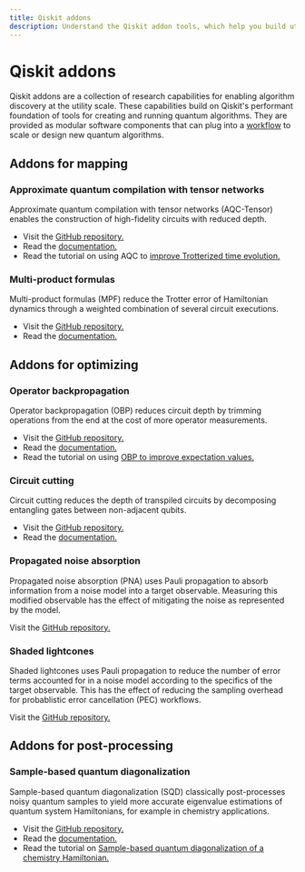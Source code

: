 ```yaml
---
title: Qiskit addons
description: Understand the Qiskit addon tools, which help you build utility-grade quantum workflows.
---
```


# Qiskit addons

Qiskit addons are a collection of research capabilities for enabling algorithm discovery at the utility scale. These capabilities build on Qiskit's performant foundation of tools for creating and running quantum algorithms. They are provided as modular software components that can plug into a [workflow](/docs/guides/intro-to-patterns) to scale or design new quantum algorithms.

## Addons for mapping

### Approximate quantum compilation with tensor networks

Approximate quantum compilation with tensor networks (AQC-Tensor) enables the construction of high-fidelity circuits with reduced depth.

- Visit the [GitHub repository.](https://github.com/Qiskit/qiskit-addon-aqc-tensor)
- Read the [documentation.](/docs/guides/qiskit-addons-aqc)
- Read the tutorial on using AQC to [improve Trotterized time evolution.](/docs/tutorials/approximate-quantum-compilation-for-time-evolution)

### Multi-product formulas

Multi-product formulas (MPF) reduce the Trotter error of Hamiltonian dynamics through a weighted combination of several circuit executions.

- Visit the [GitHub repository.](https://github.com/Qiskit/qiskit-addon-mpf)
- Read the [documentation.](https://qiskit.github.io/qiskit-addon-mpf)

## Addons for optimizing

### Operator backpropagation

Operator backpropagation (OBP) reduces circuit depth by trimming operations from the end at the cost of more operator measurements.

- Visit the [GitHub repository.](https://github.com/Qiskit/qiskit-addon-obp)
- Read the [documentation.](/docs/guides/qiskit-addons-obp)
- Read the tutorial on using [OBP to improve expectation values.](/docs/tutorials/operator-back-propagation)

### Circuit cutting

Circuit cutting reduces the depth of transpiled circuits by decomposing entangling gates between non-adjacent qubits.

- Visit the [GitHub repository.](https://github.com/Qiskit/qiskit-addon-cutting)
- Read the [documentation.](https://qiskit.github.io/qiskit-addon-cutting)


### Propagated noise absorption

Propagated noise absorption (PNA) uses Pauli propagation to absorb information from a noise model into a target observable. Measuring this modified observable has the effect of mitigating the noise as represented by the model.

Visit the [GitHub repository.](https://github.com/Qiskit/qiskit-addon-pna)

### Shaded lightcones

Shaded lightcones uses Pauli propagation to reduce the number of error terms accounted for in a noise model according to the specifics of the target observable. This has the effect of reducing the sampling overhead for probablistic error cancellation (PEC) workflows.

Visit the [GitHub repository.](https://github.com/Qiskit/qiskit-addon-slc)

##  Addons for post-processing

### Sample-based quantum diagonalization

Sample-based quantum diagonalization (SQD) classically post-processes noisy quantum samples to yield more accurate eigenvalue estimations of quantum system Hamiltonians, for example in chemistry applications.

- Visit the [GitHub repository.](https://github.com/Qiskit/qiskit-addon-sqd)
- Read the [documentation.](/docs/guides/qiskit-addons-sqd)
- Read the tutorial on [Sample-based quantum diagonalization of a chemistry Hamiltonian.](/docs/tutorials/sample-based-quantum-diagonalization)

